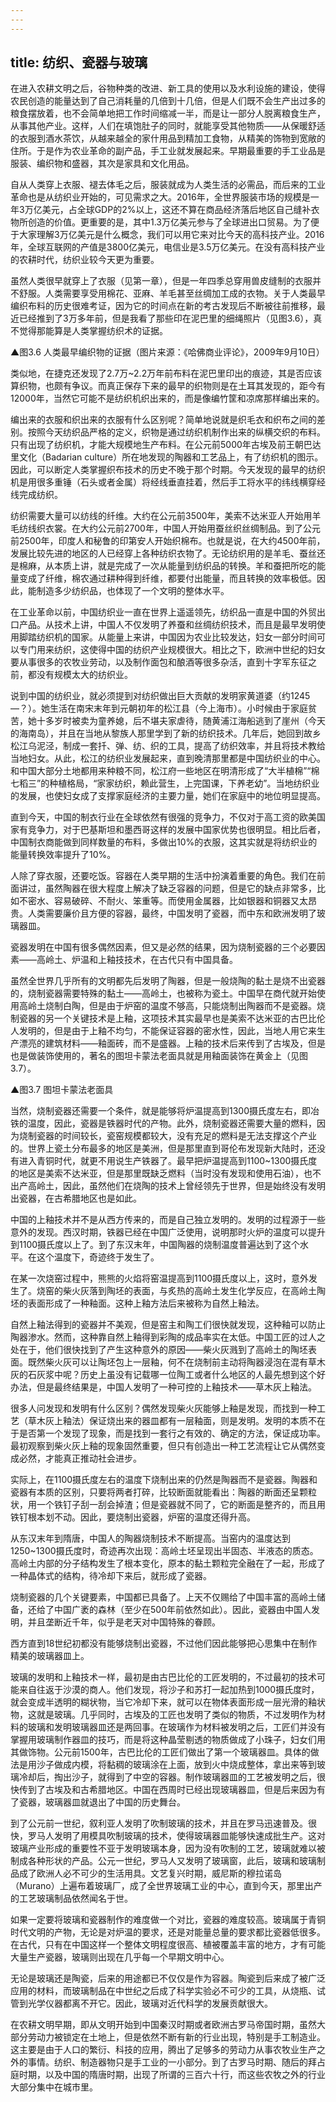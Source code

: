 ```yaml
---
---
---
```

title: 纺织、瓷器与玻璃
---




在进入农耕文明之后，谷物种类的改进、新工具的使用以及水利设施的建设，使得农民创造的能量达到了自己消耗量的几倍到十几倍，但是人们既不会生产出过多的粮食摆放着，也不会简单地把工作时间缩减一半，而是让一部分人脱离粮食生产，从事其他产业。这样，人们在填饱肚子的同时，就能享受其他物质——从保暖舒适的衣服到酒水茶饮，从越来越全的家什用品到精加工食物，从精美的饰物到宽敞的住所。于是作为农业革命的副产品，手工业就发展起来。早期最重要的手工业品是服装、编织物和盛器，其次是家具和文化用品。

自从人类穿上衣服、褪去体毛之后，服装就成为人类生活的必需品，而后来的工业革命也是从纺织业开始的，可见需求之大。2016年，全世界服装市场的规模是一年3万亿美元，占全球GDP的2%以上，这还不算在商品经济落后地区自己缝补衣物所创造的价值。更重要的是，其中1.3万亿美元参与了全球进出口贸易。为了便于大家理解3万亿美元是什么概念，我们可以用它来对比今天的高科技产业。2016年，全球互联网的产值是3800亿美元，电信业是3.5万亿美元。在没有高科技产业的农耕时代，纺织业较今天更为重要。

虽然人类很早就穿上了衣服（见第一章），但是一年四季总穿用兽皮缝制的衣服并不舒服。人类需要享受用棉花、亚麻、羊毛甚至丝绸加工成的衣物。关于人类最早编织布料的历史很难考证，因为它的时间点在新的考古发现后不断被往前推移，最近已经推到了3万多年前，但是我看了那些印在泥巴里的细绳照片（见图3.6），真不觉得那能算是人类掌握纺织术的证据。

▲图3.6 人类最早编织物的证据（图片来源：《哈佛商业评论》，2009年9月10日）



类似地，在捷克还发现了2.7万~2.2万年前布料在泥巴里印出的痕迹，其是否应该算织物，也颇有争议。而真正保存下来的最早的织物则是在土耳其发现的，距今有12000年，当然它可能不是纺织机织出来的，而是像编竹筐和凉席那样编出来的。

编出来的衣服和织出来的衣服有什么区别呢？简单地说就是织毛衣和织布之间的差别。按照今天纺织品严格的定义，织物是通过纺织机制作出来的纵横交织的布料。只有出现了纺织机，才能大规模地生产布料。在公元前5000年古埃及前王朝巴达里文化（Badarian culture）所在地发现的陶器和工艺品上，有了纺织机的图示。因此，可以断定人类掌握织布技术的历史不晚于那个时期。今天发现的最早的纺织机是用很多重锤（石头或者金属）将经线垂直挂着，然后手工将水平的纬线横穿经线完成纺织。

纺织需要大量可以纺线的纤维。大约在公元前3500年，美索不达米亚人开始用羊毛纺线织衣裳。在大约公元前2700年，中国人开始用蚕丝织丝绸制品。到了公元前2500年，印度人和秘鲁的印第安人开始织棉布。也就是说，在大约4500年前，发展比较先进的地区的人已经穿上各种纺织衣物了。无论纺织用的是羊毛、蚕丝还是棉麻，从本质上讲，就是完成了一次从能量到纺织品的转换。羊和蚕把所吃的能量变成了纤维，棉农通过耕种得到纤维，都要付出能量，而且转换的效率极低。因此，能制造多少纺织品，也体现了一个文明的整体水平。

在工业革命以前，中国纺织业一直在世界上遥遥领先，纺织品一直是中国的外贸出口产品。从技术上讲，中国人不仅发明了养蚕和丝绸纺织技术，而且是最早发明使用脚踏纺织机的国家。从能量上来讲，中国因为农业比较发达，妇女一部分时间可以专门用来纺织，这使得中国的纺织产业规模很大。相比之下，欧洲中世纪的妇女要从事很多的农牧业劳动，以及制作面包和酿酒等很多杂活，直到十字军东征之前，都没有规模太大的纺织业。

说到中国的纺织业，就必须提到对纺织做出巨大贡献的发明家黄道婆（约1245—？）。她生活在南宋末年到元朝初年的松江县（今上海市）。小时候由于家庭贫苦，她十多岁时被卖为童养媳，后不堪夫家虐待，随黄浦江海船逃到了崖州（今天的海南岛），并且在当地从黎族人那里学到了新的纺织技术。几年后，她回到故乡松江乌泥泾，制成一套扦、弹、纺、织的工具，提高了纺织效率，并且将技术教给当地妇女。从此，松江的纺织业发展起来，直到晚清那里都是中国纺织业的中心。和中国大部分土地都用来种粮不同，松江府一些地区在明清形成了“大半植棉”“棉七稻三”的种植格局，“家家纺织，赖此营生，上完国课，下养老幼”。当地纺织业的发展，也使妇女成了支撑家庭经济的主要力量，她们在家庭中的地位明显提高。

直到今天，中国的制衣行业在全球依然有很强的竞争力，不仅对于高工资的欧美国家有竞争力，对于巴基斯坦和墨西哥这样的发展中国家优势也很明显。相比后者，中国制衣商能做到同样数量的布料，多做出10%的衣服，这其实就是将纺织业的能量转换效率提升了10%。

人除了穿衣服，还要吃饭。容器在人类早期的生活中扮演着重要的角色。我们在前面讲过，虽然陶器在很大程度上解决了缺乏容器的问题，但是它的缺点非常多，比如不密水、容易破碎、不耐火、笨重等。而使用金属器，比如银器和铜器又太昂贵。人类需要廉价且方便的容器，最终，中国发明了瓷器，而中东和欧洲发明了玻璃器皿。

瓷器发明在中国有很多偶然因素，但又是必然的结果，因为烧制瓷器的三个必要因素——高岭土、炉温和上釉技技术，在古代只有中国具备。

虽然全世界几乎所有的文明都先后发明了陶器，但是一般烧陶的黏土是烧不出瓷器的，烧制瓷器需要特殊的黏土——高岭土，也被称为瓷土。中国早在商代就开始使用高岭土烧制白陶，但是由于炉窑的温度不够高，只能烧制出陶器而不是瓷器。烧制瓷器的另一个关键技术是上釉，这项技术其实最早也是美索不达米亚的古巴比伦人发明的，但是由于上釉不均匀，不能保证容器的密水性，因此，当地人用它来生产漂亮的建筑材料——釉面砖，而不是盛器。上釉的技术后来传到了古埃及，但是也是做装饰使用的，著名的图坦卡蒙法老面具就是用釉面装饰在黄金上（见图3.7）。

▲图3.7 图坦卡蒙法老面具



当然，烧制瓷器还需要一个条件，就是能够将炉温提高到1300摄氏度左右，即冶铁的温度，因此，瓷器是铁器时代的产物。此外，烧制瓷器还需要大量的燃料，因为烧制瓷器的时间较长，瓷窑规模都较大，没有充足的燃料是无法支撑这个产业的。世界上瓷土分布最多的地区是美洲，但是那里直到哥伦布发现新大陆时，还没有进入青铜时代，就更不用说生产铁器了。最早把炉温提高到1100~1300摄氏度的地区是美索不达米亚，但是那里既缺乏燃料（当时没有发现和使用石油），也不出产高岭土，因此，虽然他们在烧陶的技术上曾经领先于世界，但是始终没有发明出瓷器，在古希腊地区也是如此。

中国的上釉技术并不是从西方传来的，而是自己独立发明的。发明的过程源于一些意外的发现。西汉时期，铁器已经在中国广泛使用，说明那时火炉的温度可以提升到1100摄氏度以上了。到了东汉末年，中国陶器的烧制温度普遍达到了这个水平。在这个温度下，奇迹终于发生了。

在某一次烧窑过程中，熊熊的火焰将窑温提高到1100摄氏度以上，这时，意外发生了。烧窑的柴火灰落到陶坯的表面，与炙热的高岭土发生化学反应，在高岭土陶坯的表面形成了一种釉面。这种上釉方法后来被称为自然上釉法。

自然上釉法得到的瓷器并不美观，但是窑主和陶工们很快就发现，这种釉可以防止陶器渗水。然而，这种靠自然上釉得到彩陶的成品率实在太低。中国工匠的过人之处在于，他们很快找到了产生这种意外的原因——柴火灰溅到了高岭土的陶坯表面。既然柴火灰可以让陶坯包上一层釉，何不在烧制前主动将陶器浸泡在混有草木灰的石灰浆中呢？历史上虽没有记载哪一位陶工或者什么地区的人最先想到这个好办法，但是最终结果是，中国人发明了一种可控的上釉技术——草木灰上釉法。

很多人问发现和发明有什么区别？偶然发现柴火灰能够上釉是发现，而找到一种工艺（草木灰上釉法）保证烧出来的器皿都有一层釉面，则是发明。发明的本质不在于是否第一个发现了现象，而是找到一套行之有效的、确定的方法，保证成功率。最初观察到柴火灰上釉的现象固然重要，但只有创造出一种工艺流程让它从偶然变成必然，才能真正推动社会进步。

实际上，在1100摄氏度左右的温度下烧制出来的仍然是陶器而不是瓷器。陶器和瓷器有本质的区别，只要将两者打碎，比较断面就能看出：陶器的断面还呈颗粒状，用一个铁钉子刮一刮会掉渣；但是瓷器就不同了，它的断面是整齐的，而且用铁钉根本划不动。因此，要烧制出瓷器，炉窑的温度还得升高。

从东汉末年到隋唐，中国人的陶器烧制技术不断提高。当窑内的温度达到1250~1300摄氏度时，奇迹再次出现：高岭土坯呈现出半固态、半液态的质态。高岭土内部的分子结构发生了根本变化，原本的黏土颗粒完全融在了一起，形成了一种晶体式的结构，待冷却下来后，就形成了瓷器。

烧制瓷器的几个关键要素，中国都已具备了。上天不仅赐给了中国丰富的高岭土储备，还给了中国广袤的森林（至少在500年前依然如此）。因此，瓷器由中国人发明，并且垄断近千年，似乎是老天对中国特殊的眷顾。

西方直到18世纪初都没有能够烧制出瓷器，不过他们因此能够把心思集中在制作精美的玻璃器皿上。

玻璃的发明和上釉技术一样，最初是由古巴比伦的工匠发明的，不过最初的技术可能来自往返于沙漠的商人。他们发现，将沙子和苏打一起加热到1000摄氏度时，就会变成半透明的糊状物，当它冷却下来，就可以在物体表面形成一层光滑的釉状物，这就是玻璃。几乎同时，古埃及的工匠也发明了类似的物质，不过发明作为材料的玻璃和发明玻璃器皿还是两回事。在玻璃作为材料被发明之后，工匠们并没有掌握用玻璃制作器皿的技巧，而是将这种晶莹剔透的物质做成了小珠子，妇女们用其做饰物。公元前1500年，古巴比伦的工匠们做出了第一个玻璃器皿。具体的做法是用沙子做成内模，将黏稠的玻璃涂在上面，放到火中烧成整体，拿出来等到玻璃冷却后，掏出沙子，就得到了中空的容器。制作玻璃器皿的工艺被发明之后，很快传到了古埃及和古希腊地区。中国在西周时已经出现玻璃器皿，但是后来因为有了瓷器，玻璃器皿就退出了中国的历史舞台。

到了公元前一世纪，叙利亚人发明了吹制玻璃的技术，并且在罗马迅速普及。很快，罗马人发明了用模具吹制玻璃的技术，使得玻璃器皿能够快速成批生产。这对玻璃产业形成的重要性不亚于发明玻璃本身，因为没有吹制的工艺，玻璃就难以被制成各种形状的产品。公元一世纪，罗马人又发明了玻璃窗，此后，玻璃和玻璃制品成了欧洲人必不可少的生活用具。文艺复兴时期，威尼斯的穆拉诺岛（Murano）上遍布着玻璃厂，成了全世界玻璃工业的中心，直到今天，那里出产的工艺玻璃制品依然闻名于世。

如果一定要将玻璃和瓷器制作的难度做一个对比，瓷器的难度较高。玻璃属于青铜时代文明的产物，无论是对炉温的要求，还是对能量总量的要求都比瓷器低很多。在古代，只有在中国这样一个整体文明程度很高、植被覆盖丰富的地方，才有可能大量生产瓷器，玻璃则出现在几乎每一个早期文明中心。

无论是玻璃还是陶瓷，后来的用途都已不仅仅是作为容器。陶瓷到后来成了被广泛应用的材料，而玻璃制品在中世纪之后成了科学实验必不可少的工具，从烧瓶、试管到光学仪器都离不开它。因此，玻璃对近代科学的发展贡献很大。

在农耕文明早期，即从文明开始到中国秦汉时期或者欧洲古罗马帝国时期，虽然大部分劳动力被锁定在土地上，但是依然不断有新的行业出现，特别是手工制造业。这主要是由于人口的繁衍、科技的应用，腾出了足够多的劳动力从事农牧业生产之外的事情。纺织、制造器物只是手工业的一小部分。到了古罗马时期、随后的拜占庭时期，以及中国的隋唐时期，出现了所谓的三百六十行，而这些农牧之外的行业大部分集中在城市里。